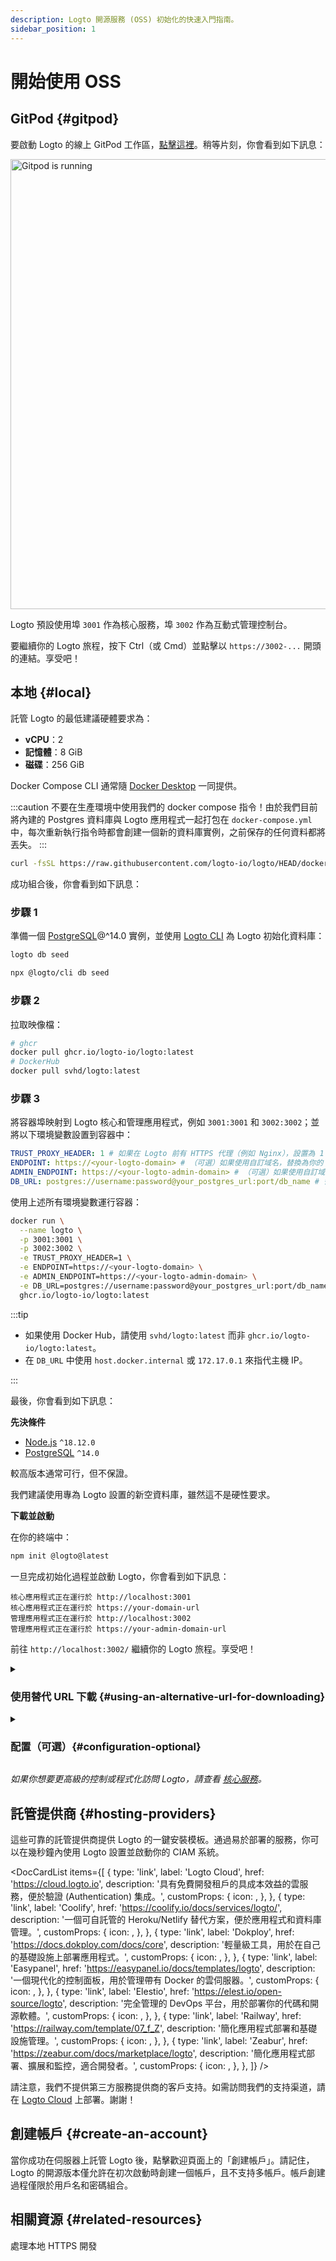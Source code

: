 ```yaml
---
description: Logto 開源服務 (OSS) 初始化的快速入門指南。
sidebar_position: 1
---
```



# 開始使用 OSS

## GitPod \{#gitpod}

要啟動 Logto 的線上 GitPod 工作區，<a href="https://gitpod.io/#https://github.com/logto-io/demo" target="_blank" rel="noopener">點擊這裡</a>。稍等片刻，你會看到如下訊息：

<p>
  <img
    src="/img/assets/gitpod-running.png"
    alt="Gitpod is running"
    width="720px"
    style={{ borderRadius: '4px' }}
  />
</p>

Logto 預設使用埠 `3001` 作為核心服務，埠 `3002` 作為互動式管理控制台。

要繼續你的 Logto 旅程，按下 Ctrl（或 Cmd）並點擊以 `https://3002-...` 開頭的連結。享受吧！

## 本地 \{#local}

託管 Logto 的最低建議硬體要求為：

- **vCPU**：2
- **記憶體**：8 GiB
- **磁碟**：256 GiB

<Tabs>

<TabItem value="docker-compose" label="Docker Compose">

Docker Compose CLI 通常隨 [Docker Desktop](https://www.docker.com/products/docker-desktop) 一同提供。

:::caution
不要在生產環境中使用我們的 docker compose 指令！由於我們目前將內建的 Postgres 資料庫與 Logto 應用程式一起打包在 `docker-compose.yml` 中，每次重新執行指令時都會創建一個新的資料庫實例，之前保存的任何資料都將丟失。
:::

```bash
curl -fsSL https://raw.githubusercontent.com/logto-io/logto/HEAD/docker-compose.yml | docker compose -p logto -f - up
```

成功組合後，你會看到如下訊息：

</TabItem>

<TabItem value="docker" label="Docker">

<h3>步驟 1</h3>

準備一個 [PostgreSQL](https://www.postgresql.org/)@^14.0 實例，並使用 [Logto CLI](/logto-oss/using-cli) 為 Logto 初始化資料庫：

<Tabs groupId="cmd">

  <TabItem value="cli" label="CLI">

```bash
logto db seed
```

  </TabItem>
  <TabItem value="npx" label="npx">

```bash
npx @logto/cli db seed
```

  </TabItem>

</Tabs>

<h3>步驟 2</h3>

拉取映像檔：

```bash
# ghcr
docker pull ghcr.io/logto-io/logto:latest
# DockerHub
docker pull svhd/logto:latest
```

<h3>步驟 3</h3>

將容器埠映射到 Logto 核心和管理應用程式，例如 `3001:3001` 和 `3002:3002`；並將以下環境變數設置到容器中：

```yml
TRUST_PROXY_HEADER: 1 # 如果在 Logto 前有 HTTPS 代理（例如 Nginx），設置為 1
ENDPOINT: https://<your-logto-domain> # （可選）如果使用自訂域名，替換為你的 Logto 端點 URL
ADMIN_ENDPOINT: https://<your-logto-admin-domain> # （可選）如果使用自訂域名，替換為你的 Logto 管理 URL
DB_URL: postgres://username:password@your_postgres_url:port/db_name # 替換為你的 Postgres DSN
```

使用上述所有環境變數運行容器：

```bash
docker run \
  --name logto \
  -p 3001:3001 \
  -p 3002:3002 \
  -e TRUST_PROXY_HEADER=1 \
  -e ENDPOINT=https://<your-logto-domain> \
  -e ADMIN_ENDPOINT=https://<your-logto-admin-domain> \
  -e DB_URL=postgres://username:password@your_postgres_url:port/db_name \
  ghcr.io/logto-io/logto:latest
```

:::tip

- 如果使用 Docker Hub，請使用 `svhd/logto:latest` 而非 `ghcr.io/logto-io/logto:latest`。
- 在 `DB_URL` 中使用 `host.docker.internal` 或 `172.17.0.1` 來指代主機 IP。

:::

最後，你會看到如下訊息：

</TabItem>

<TabItem value="npm" label="npm-init">

**先決條件**

- [Node.js](https://nodejs.org/) `^18.12.0`
- [PostgreSQL](https://postgresql.org/) `^14.0`

較高版本通常可行，但不保證。

我們建議使用專為 Logto 設置的新空資料庫，雖然這不是硬性要求。

**下載並啟動**

在你的終端中：

```bash
npm init @logto@latest
```

一旦完成初始化過程並啟動 Logto，你會看到如下訊息：

</TabItem>

</Tabs>

```text
核心應用程式正在運行於 http://localhost:3001
核心應用程式正在運行於 https://your-domain-url
管理應用程式正在運行於 http://localhost:3002
管理應用程式正在運行於 https://your-admin-domain-url
```

前往 `http://localhost:3002/` 繼續你的 Logto 旅程。享受吧！

<details>

<summary>

### 使用替代 URL 下載 \{#using-an-alternative-url-for-downloading}

</summary>

如果你想指定 Logto zip 文件的 URL，請使用 `--download-url` 選項。例如：

```
npm init @logto@latest -- --download-url=https://github.com/logto-io/logto/releases/download/v1.2.2/logto.tar.gz
```

注意，NPM 需要額外的 `--` 來傳遞參數。

</details>

<details>

<summary>

### 配置（可選）\{#configuration-optional}

</summary>

Logto 使用環境變數進行配置，並支持 `.env` 文件。詳細用法和完整變數列表請參閱 [配置](/concepts/core-service/configuration)。

</details>

_如果你想要更高級的控制或程式化訪問 Logto，請查看 [核心服務](/concepts/core-service)。_

## 託管提供商 \{#hosting-providers}

這些可靠的託管提供商提供 Logto 的一鍵安裝模板。通過易於部署的服務，你可以在幾秒鐘內使用 Logto 設置並啟動你的 CIAM 系統。

<DocCardList
  items={[
    {
      type: 'link',
      label: 'Logto Cloud',
      href: 'https://cloud.logto.io',
      description: '具有免費開發租戶的具成本效益的雲服務，便於驗證 (Authentication) 集成。',
      customProps: {
        icon: <LogtoIcon />,
      },
    },
    {
      type: 'link',
      label: 'Coolify',
      href: 'https://coolify.io/docs/services/logto/',
      description: '一個可自託管的 Heroku/Netlify 替代方案，便於應用程式和資料庫管理。',
      customProps: {
        icon: <CoolifyIcon />,
      },
    },
    {
      type: 'link',
      label: 'Dokploy',
      href: 'https://docs.dokploy.com/docs/core',
      description: '輕量級工具，用於在自己的基礎設施上部署應用程式。',
      customProps: {
        icon: <DokployIcon />,
      },
    },
    {
      type: 'link',
      label: 'Easypanel',
      href: 'https://easypanel.io/docs/templates/logto',
      description: '一個現代化的控制面板，用於管理帶有 Docker 的雲伺服器。',
      customProps: {
        icon: <EasypanelIcon />,
      },
    },
    {
      type: 'link',
      label: 'Elestio',
      href: 'https://elest.io/open-source/logto',
      description: '完全管理的 DevOps 平台，用於部署你的代碼和開源軟體。',
      customProps: {
        icon: <ElestioIcon />,
      },
    },
    {
      type: 'link',
      label: 'Railway',
      href: 'https://railway.com/template/07_f_Z',
      description: '簡化應用程式部署和基礎設施管理。',
      customProps: {
        icon: <RailwayIcon />,
      },
    },
    {
      type: 'link',
      label: 'Zeabur',
      href: 'https://zeabur.com/docs/marketplace/logto',
      description: '簡化應用程式部署、擴展和監控，適合開發者。',
      customProps: {
        icon: <ZeaburIcon />,
      },
    },
  ]}
/>

請注意，我們不提供第三方服務提供商的客戶支持。如需訪問我們的支持渠道，請在 [Logto Cloud](https://cloud.logto.io) 上部署。謝謝！

## 創建帳戶 \{#create-an-account}

當你成功在伺服器上託管 Logto 後，點擊歡迎頁面上的「創建帳戶」。請記住，Logto 的開源版本僅允許在初次啟動時創建一個帳戶，且不支持多帳戶。帳戶創建過程僅限於用戶名和密碼組合。

## 相關資源 \{#related-resources}

<Url href="https://blog.logto.io/local-https">處理本地 HTTPS 開發</Url>
